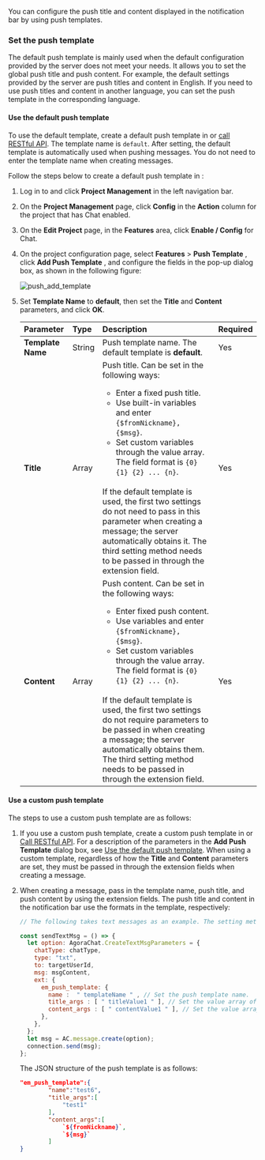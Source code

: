 <PlatformWrapper platform="web">

You can configure the push title and content displayed in the notification bar by using push templates.

### Set the push template

The default push template is mainly used when the default configuration provided by the server does not meet your needs. It allows you to set the global push title and push content. For example, the default settings provided by the server are push titles and content in English. If you need to use push titles and content in another language, you can set the push template in the corresponding language.

#### Use the default push template

To use the default template, create a default push template in <Link to="{{Global.AGORA_CONSOLE_URL}}"><Vg k="CONSOLE" /></Link> or [call RESTful API](../../restful-api/offline-push-configuration). The template name is `default`. After setting, the default template is automatically used when pushing messages. You do not need to enter the template name when creating messages.

Follow the steps below to create a default push template in <Link to="{{Global.AGORA_CONSOLE_URL}}"><Vg k="CONSOLE" /></Link>:

1. Log in to <Link to="{{Global.AGORA_CONSOLE_URL}}"><Vg k="CONSOLE" /></Link> and click **Project Management** in the left navigation bar.
1. On the **Project Management** page, click **Config** in the **Action** column for the project that has Chat enabled.
1. On the **Edit Project** page, in the **Features** area, click **Enable / Config** for Chat.
1. On the project configuration page, select **Features** > **Push Template** , click **Add Push Template** , and configure the fields in the pop-up dialog box, as shown in the following figure:

    ![push_add_template](/images/chat/push_add_template.png)

1. Set **Template Name** to **default**, then set the **Title** and **Content** parameters, and click **OK**.

    | Parameter       | Type | Description | Required |
    | :--------- | :----- | :----- | :----- |
    |  **Template Name**    | String   | Push template name. The default template is **default**.        | Yes |
    |  **Title**      | Array | Push title. Can be set in the following ways: <ul><li>Enter a fixed push title. </li><li>Use built-in variables and enter `{$fromNickname}, {$msg}`. </li ><li>Set custom variables through the value array. The field format is `{0} {1} {2} ... {n}`. </li></ul><br/>If the default template is used, the first two settings do not need to pass in this parameter when creating a message; the server automatically obtains it. The third setting method needs to be passed in through the extension field.   | Yes |
    |  **Content**    | Array | Push content. Can be set in the following ways: <ul><li>Enter fixed push content. </li><li>Use variables and enter `{$fromNickname}, {$msg}`. </li><li>Set custom variables through the value array. The field format is `{0} {1} {2} ... {n}`. </li></ul><br/>If the default template is used, the first two settings do not require parameters to be passed in when creating a message; the server automatically obtains them. The third setting method needs to be passed in through the extension field. | Yes |

#### Use a custom push template

The steps to use a custom push template are as follows:

1. If you use a custom push template, create a custom push template in <Link to="{{Global.AGORA_CONSOLE_URL}}"><Vg k="CONSOLE" /></Link> or [Call RESTful API](../../restful-api/offline-push-configuration?platform=react-native#create-a-push-template). For a description of the parameters in the **Add Push Template** dialog box, see [Use the default push template](#use-the-default-push-template). When using a custom template, regardless of how the **Title** and **Content** parameters are set, they must be passed in through the extension fields when creating a message.

1. When creating a message, pass in the template name, push title, and push content by using the extension fields. The push title and content in the notification bar use the formats in the template, respectively:

    ```javascript
    // The following takes text messages as an example. The setting methods for other types of messages are the same.

    const sendTextMsg = () => {
      let option: AgoraChat.CreateTextMsgParameters = {
        chatType: chatType,
        type: "txt",
        to: targetUserId,
        msg: msgContent,
        ext: {
          em_push_template: {
            name :  " templateName " , // Set the push template name.
            title_args : [ " titleValue1 " ], // Set the value array of the push title in the template. If the push title specified in the template is placeholder data, you can customize the title here; if the specified title is a fixed value, the title will be a fixed value when using this template.
            content_args : [ " contentValue1 " ], // Set the value array of the pushed content in the template. If the template content specified in the template is placeholder data, you can customize the content here; if the specified content is a fixed value, the content will be a fixed value when the template is used.
          },
        },
      };
      let msg = AC.message.create(option);
      connection.send(msg);
    };
    ```

    The JSON structure of the push template is as follows:

    ```json
    "em_push_template":{
            "name":"test6",
            "title_args":[
                "test1"
            ],
            "content_args":[
                `${fromNickname}`,
                `${msg}`
            ]
    }
    ```

</PlatformWrapper>